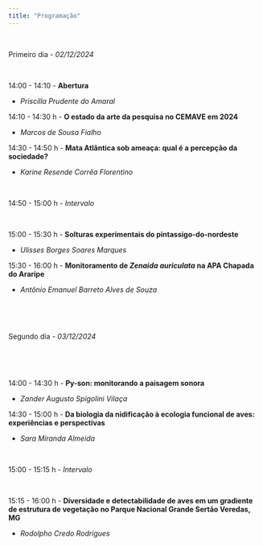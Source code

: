 ```yaml
---
title: "Programação"
---
```


</br>

Primeiro dia - *02/12/2024*  

</br>


14:00 - 14:10 - **Abertura**

-   *Priscilla Prudente do Amaral*

14:10 - 14:30 h - **O estado da arte da pesquisa no CEMAVE em 2024**

-   *Marcos de Sousa Fialho*  

14:30 - 14:50 h - **Mata Atlântica sob ameaça: qual é a percepção da sociedade?**

-   *Karine Resende Corrêa Florentino* 

</br>

14:50 - 15:00 h - *Intervalo*  

</br>


15:00 - 15:30 h - **Solturas experimentais do pintassigo-do-nordeste**  

-   *Ulisses Borges Soares Marques*  

15:30 - 16:00 h - **Monitoramento de *Zenaida auriculata* na APA Chapada do Araripe**  

-   *Antônio Emanuel Barreto Alves de Souza*  


</br>

</br>

Segundo dia - *03/12/2024*  

</br>

</br>

14:00 - 14:30 h - **Py-son: monitorando a paisagem sonora**

-   *Zander Augusto Spigolini Vilaça*  

14:30 - 15:00 h - **Da biologia da nidificação à ecologia funcional de aves: experiências e perspectivas**  

-   *Sara Miranda Almeida*  

</br>

15:00 - 15:15 h - *Intervalo*  

</br>


15:15 - 16:00 h - **Diversidade e detectabilidade de aves em um gradiente de estrutura de vegetação no Parque Nacional Grande Sertão Veredas, MG**  

-   *Rodolpho Credo Rodrigues*  




